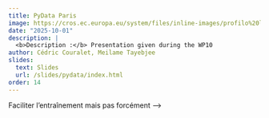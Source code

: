 ```yaml
---
title: PyData Paris
image: https://cros.ec.europa.eu/system/files/inline-images/profilo%20linkedin.png
date: "2025-10-01"
description: |
  <b>Description :</b> Presentation given during the WP10
author: Cédric Couralet, Meilame Tayebjee
slides:
  text: Slides
  url: /slides/pydata/index.html
order: 14
---
```


<!-- I - Partie Historique / Contexte

Pq librairie 
		- archivage FastText
		- PyTorch ouvre de nouvelles perspectives
		- Réutulisable, transparent, reverser à la communauté, collaboration

II - MLOps pipeline, nouvelle librarie

pq pytorch, pq Lightning
entraînement GPU, inférence CPU 

III - Focus sur la librarie - 

Implém 
Rajout (explicabilité)
Perspective : modèles plus compliqués - mutualiser l'archi
--> Faciliter l'entraînement mais pas forcément -->



